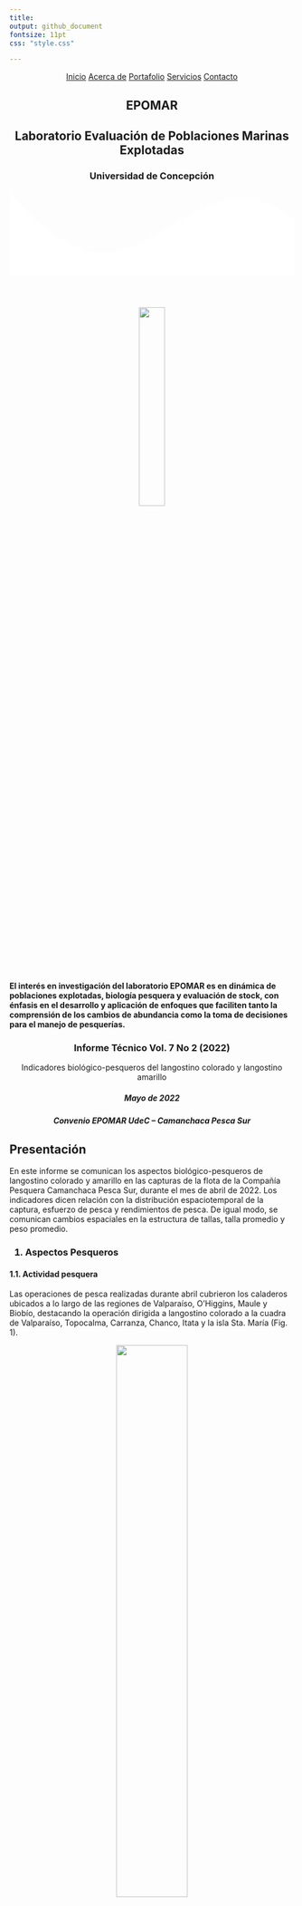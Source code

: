 ```yaml
---
title:
output: github_document
fontsize: 11pt
css: "style.css"

---
```


<html lang="es">
<head>
    <meta charset="UTF-8">
    <meta http-equiv="X-UA-Compatible" content="IE=edge">
    <meta name="viewport" content="width=device-width, initial-scale=1.0">
    <link rel="shortcut icon" href="img/favicon_Epo2_16x16.png" type="image/x-icon">
    <link rel="stylesheet" href="css/estilos1.css">
    <link rel="preconnect" href="https://fonts.googleapis.com">
    <link rel="preconnect" href="https://fonts.gstatic.com" crossorigin>
    <link href="https://fonts.googleapis.com/css2?family=Open+Sans:wght@300&display=swap" rel="stylesheet">
</head>

<header>
      <nav>
            <a href="https://www.facebook.com/labEPOMAR/">Inicio</a>
            <a href="#">Acerca de</a> 
            <a href="#">Portafolio</a>
            <a href="#">Servicios</a>
            <a href="https://www.facebook.com/labEPOMAR/">Contacto</a>
      </nav>
      <section class="textos-header">
            <h1>EPOMAR</h1>
            <h2>Laboratorio Evaluación de Poblaciones Marinas Explotadas</h2>
            <h3>Universidad de Concepción</h3>
      </section>
      <div class="wave" style="height: 150px; overflow: hidden;" ><svg viewBox="0 0 500 150" preserveAspectRatio="none" style="height: 100%; width: 100%;"><path d="M-2.82,-2.44 C227.42,288.66 301.35,-101.13 500.00,49.98 L500.00,150.00 L0.00,150.00 Z" style="stroke: none; fill: #fff;"></path></svg></div>
</header>
 
</html>

<center> 
![](img/Epomar-Logo.jpeg){width=30% height=30%}
</center> 


<h4>El  interés en investigación del laboratorio EPOMAR es en dinámica de poblaciones explotadas, biología pesquera y evaluación de stock, con énfasis en el desarrollo y aplicación de enfoques que faciliten tanto la comprensión de los cambios de abundancia como la toma de decisiones para el manejo de pesquerías.</h4>



<section class="informe">
<center> 
<h3>Informe Técnico Vol. 7 No 2 (2022)</h3>
<hT>Indicadores biológico-pesqueros del langostino colorado y langostino amarillo</hT>
<h5> Mayo de 2022</h5>
<h5>Convenio EPOMAR UdeC – Camanchaca Pesca Sur</h5>
</center> 

<h2>Presentación</h2>

<p>En este informe se comunican los aspectos biológico-pesqueros de langostino colorado y amarillo en las capturas de la flota de la Compañía Pesquera Camanchaca Pesca Sur, durante el mes de abril de 2022. Los indicadores dicen relación con la distribución espaciotemporal de la captura, esfuerzo de pesca y rendimientos de pesca. De igual modo, se comunican cambios espaciales en la estructura de tallas, talla promedio y peso promedio.</p>


<h3>1. Aspectos Pesqueros</h3>

<h4>1.1. Actividad pesquera</h4>

<p>Las operaciones de pesca realizadas durante abril cubrieron los caladeros ubicados a lo largo de las regiones de Valparaíso, O’Higgins, Maule y Biobío, destacando la operación dirigida a langostino colorado a la cuadra de Valparaíso, Topocalma, Carranza, Chanco, Itata y la isla Sta. María (Fig. 1).<p>

<center>![](img/Fig1.PNG){width=50% height=50%}</center>
<center><hF> Figura 1. Distribución espacial de los lances de pesca orientados a langostino colorado y langostino amarillo en abril, 2022 </hF></center>

<h4> 1.2. Capturas, esfuerzo, y rendimientos de pesca</h4>

<p>En abril de 2022, los de lances de pesca estuvieron orientados a langostino colorado, sin embargo, en la mayoría de los lances se presenta tanto langostino colorado como amarillo con un total de 164 lances, el 85,4% de los lances presentó ambas especies, el 10,4% presentó solo langostino colorado y solo el 7% de los lances se capturó exclusivamente langostino amarillo.<p>


<p>Las capturas por lance de langostino colorado fluctuaron entre 160 y 7328 kg, totalizando una captura de 471262 kg. Se logró un promedio de 3001 kg por lance de pesca, 
desplegando 249 horas de arrastre (ha) y un rendimiento de pesca de 1895 kg/ha (Tabla 
1). En cuanto a langostino amarillo se registro en 147 lances con una captura total de 73426 kg y un rendimiento de 315 kg/ha (Tabla 1).<p>








</section>









